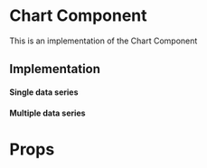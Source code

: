 
<Meta title="Core|Organisms/Chart" />

# Chart Component

This is an implementation of the Chart Component

## Implementation

#### Single data series

<Preview>
  <Story name="single data series">
    <div style={{height: '500px', width: '500px' }}>
    <Chart
      title="Number of messages"
      chartHeight="100%"
      chartType="line"
      series={[
        {
          data: [
            { x: new Date(1593993600000).getTime(), y: '1' },
            { x: new Date(1596672000000).getTime(), y: '1' },
          ],
          name: 'Messages',
        },
      ]}
      colors={['#81C8D1']}
      gradientToColors={['#00708D']}
      strokeWidths={[2]}
      xAxisMinMiliseconds={new Date(1593993600000).getTime()}
      xAxisMaxMiliseconds={new Date(1596672000000).getTime()}
      markerStrokeColors={['#00A5B5']}
      yAxisTickInterval={3}
    />
    </div>
  </Story>
</Preview>

#### Multiple data series

<Preview>
  <Story name="multiple data series">
    <div style={{height: '500px', width: '500px' }}>
      <Chart
        title="Number of users"
        chartHeight="100%"
        chartType="line"
        series={[
          {
            data: [
              {
                x: new Date('2020-06-05').getTime(),
                y: '20',
              },
              {
                x: new Date('2020-06-15').getTime(),
                y: '50',
              },
              {
                x: new Date('2020-06-30').getTime(),
                y: '70',
              },
            ],
            name: 'Italy',
          },
                {
            data: [
              {
                x: new Date('2020-06-07').getTime(),
                y: '15',
              },
              {
                x: new Date('2020-06-17').getTime(),
                y: '60',
              },
              {
                x: new Date('2020-06-27').getTime(),
                y: '100',
              },
            ],
            name: 'Serbia',
          },
        ]}
        colors={['#81C8D1', '#C6CDCF']}
        gradientToColors={['#00708D', '#4E606A']}
        strokeWidths={[2, 2]}
        xAxisMinMiliseconds={new Date('06/01/2020').getTime()}
        xAxisMaxMiliseconds={new Date('07/01/2020').getTime()}
        markerStrokeColors={['#00A5B5', '#4E606A']}
      />
    </div>
  </Story>
</Preview>

# Props

<Props of={Chart} />
